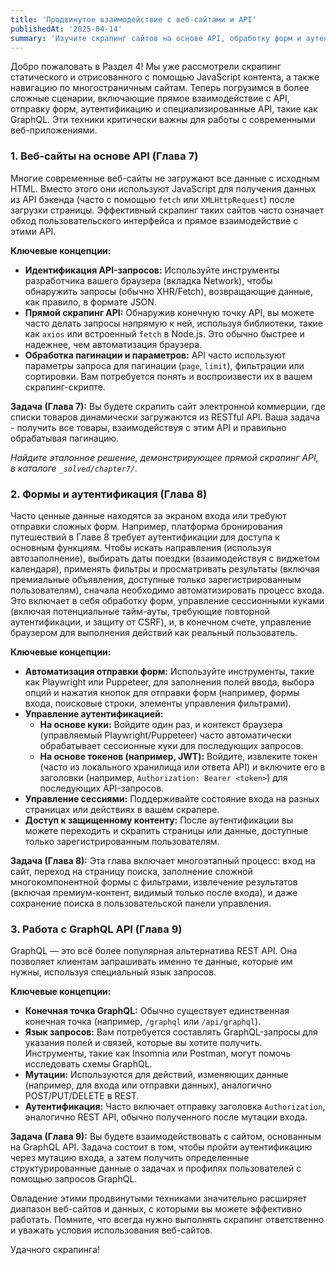 ```yaml
---
title: 'Продвинутое взаимодействие с веб-сайтами и API'
publishedAt: '2025-04-14'
summary: 'Изучите скрапинг сайтов на основе API, обработку форм и аутентификации, а также взаимодействие с GraphQL-эндпоинтами.'
---
```


Добро пожаловать в Раздел 4! Мы уже рассмотрели скрапинг статического и отрисованного с помощью JavaScript контента, а также навигацию по многостраничным сайтам. Теперь погрузимся в более сложные сценарии, включающие прямое взаимодействие с API, отправку форм, аутентификацию и специализированные API, такие как GraphQL. Эти техники критически важны для работы с современными веб-приложениями.

### 1. Веб-сайты на основе API (Глава 7)

Многие современные веб-сайты не загружают все данные с исходным HTML. Вместо этого они используют JavaScript для получения данных из API бэкенда (часто с помощью `fetch` или `XMLHttpRequest`) после загрузки страницы. Эффективный скрапинг таких сайтов часто означает обход пользовательского интерфейса и прямое взаимодействие с этими API.

**Ключевые концепции:**

* **Идентификация API-запросов:** Используйте инструменты разработчика вашего браузера (вкладка Network), чтобы обнаружить запросы (обычно XHR/Fetch), возвращающие данные, как правило, в формате JSON.
* **Прямой скрапинг API:** Обнаружив конечную точку API, вы можете часто делать запросы напрямую к ней, используя библиотеки, такие как `axios` или встроенный `fetch` в Node.js. Это обычно быстрее и надежнее, чем автоматизация браузера.
* **Обработка пагинации и параметров:** API часто используют параметры запроса для пагинации (`page`, `limit`), фильтрации или сортировки. Вам потребуется понять и воспроизвести их в вашем скрапинг-скрипте.

**Задача (Глава 7):** Вы будете скрапить сайт электронной коммерции, где списки товаров динамически загружаются из RESTful API. Ваша задача - получить все товары, взаимодействуя с этим API и правильно обрабатывая пагинацию.

*Найдите эталонное решение, демонстрирующее прямой скрапинг API, в каталоге `_solved/chapter7/`.*

### 2. Формы и аутентификация (Глава 8)

Часто ценные данные находятся за экраном входа или требуют отправки сложных форм. Например, платформа бронирования путешествий в Главе 8 требует аутентификации для доступа к основным функциям. Чтобы искать направления (используя автозаполнение), выбирать даты поездки (взаимодействуя с виджетом календаря), применять фильтры и просматривать результаты (включая премиальные объявления, доступные только зарегистрированным пользователям), сначала необходимо автоматизировать процесс входа. Это включает в себя обработку форм, управление сессионными куками (включая потенциальные тайм-ауты, требующие повторной аутентификации, и защиту от CSRF), и, в конечном счете, управление браузером для выполнения действий как реальный пользователь.

**Ключевые концепции:**

* **Автоматизация отправки форм:** Используйте инструменты, такие как Playwright или Puppeteer, для заполнения полей ввода, выбора опций и нажатия кнопок для отправки форм (например, формы входа, поисковые строки, элементы управления фильтрами).
* **Управление аутентификацией:**
  * **На основе куки:** Войдите один раз, и контекст браузера (управляемый Playwright/Puppeteer) часто автоматически обрабатывает сессионные куки для последующих запросов.
  * **На основе токенов (например, JWT):** Войдите, извлеките токен (часто из локального хранилища или ответа API) и включите его в заголовки (например, `Authorization: Bearer <token>`) для последующих API-запросов.
* **Управление сессиями:** Поддерживайте состояние входа на разных страницах или действиях в вашем скрапере.
* **Доступ к защищенному контенту:** После аутентификации вы можете переходить и скрапить страницы или данные, доступные только зарегистрированным пользователям.

**Задача (Глава 8):** Эта глава включает многоэтапный процесс: вход на сайт, переход на страницу поиска, заполнение сложной многокомпонентной формы с фильтрами, извлечение результатов (включая премиум-контент, видимый только после входа), и даже сохранение поиска в пользовательской панели управления.

### 3. Работа с GraphQL API (Глава 9)

GraphQL — это всё более популярная альтернатива REST API. Она позволяет клиентам запрашивать именно те данные, которые им нужны, используя специальный язык запросов.

**Ключевые концепции:**

* **Конечная точка GraphQL:** Обычно существует единственная конечная точка (например, `/graphql` или `/api/graphql`).
* **Язык запросов:** Вам потребуется составлять GraphQL-запросы для указания полей и связей, которые вы хотите получить. Инструменты, такие как Insomnia или Postman, могут помочь исследовать схемы GraphQL.
* **Мутации:** Используются для действий, изменяющих данные (например, для входа или отправки данных), аналогично POST/PUT/DELETE в REST.
* **Аутентификация:** Часто включает отправку заголовка `Authorization`, аналогично REST API, обычно полученного после мутации входа.

**Задача (Глава 9):** Вы будете взаимодействовать с сайтом, основанным на GraphQL API. Задача состоит в том, чтобы пройти аутентификацию через мутацию входа, а затем получить определенные структурированные данные о задачах и профилях пользователей с помощью запросов GraphQL.

Овладение этими продвинутыми техниками значительно расширяет диапазон веб-сайтов и данных, с которыми вы можете эффективно работать. Помните, что всегда нужно выполнять скрапинг ответственно и уважать условия использования веб-сайтов.

Удачного скрапинга!